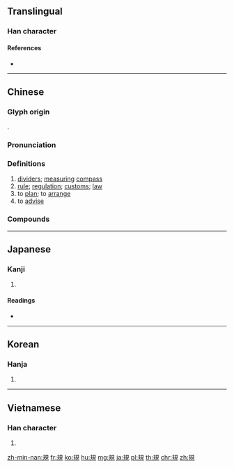 {{character info/new}}
{{also|槻|规}}
==Translingual==

===Han character===
{{Han char|rn=147|rad=見|as=04|sn=11|four=56010|canj=QOBUU|ids=⿰夫見}}

====References====
* {{Han ref|kx=1133.110|dkj=34810|dj=1600.030|hdz=63664.170|uh=898F|ud=35215|bh=B357|bd=45911}}

----

==Chinese==
{{zh-forms|s=规}}

===Glyph origin===
{{Han etym}}
{{Han compound|夫|見|ls=ic|t1=man|t2=see}}.

===Pronunciation===
{{zh-pron
|m=guī
|c=kwai1
|h=pfs=kûi
|md=giĕ
|mn=kui
|w=1kue
|mc=y
|oc=y
|cat=n,v
}}

===Definitions===
{{zh-hanzi}}

# [[dividers]]; [[measuring]] [[compass]]
# [[rule]]; [[regulation]]; [[customs]]; [[law]]
# to [[plan]]; to [[arrange]]
# to [[advise]]

===Compounds===
{{zh-der|規避|規程|規定|規定動作|規範|規範化|規復|規格|規劃|規矩|規矩繩墨|規例|規律|規模|規模經濟|規勸|規行距步|規約|規則|規章|規整|規正|規制|不規則|中規中矩|勸善規過|循規蹈矩|常規戰爭|定規|常規|大規模|家規|學規|圓規|半規|建築法規|團體規範|半規管|常規武器|交通規則|半圓規|官規|大家規矩|內規|地震規模|宏規|子規|國土規劃|分度規|例規|印規|兩腳規|分規|單行法規|以規為瑱|中立法規|法規|校規|明文規定|社會規範|疊矩重規|投手犯規|條規|硬性規定|死規矩兒|會規|應規蹈矩|橢圓規|沒規矩|教規|直角規|棚規|百丈清規|洪規|犯規|正規|成規|正規軍|清規|清規戒律|程式規劃|沒規沒矩|擬規畫圓|服務規程|技術犯規|規利|重規襲矩|芳規|規求|陳規陋習|規謀|規那|規圓矩方|箴規|重規累矩|高曾規矩|規戒|老規矩|規諫|規規矩矩|規費|規繩|規行矩止|重規疊矩|規度|規鏡|行規|墨守成規|墨水規|規談|雲形定規|蹈矩循規|規諷|規定地價|陳規|規重矩疊|規矩準繩|議事規則|規模遠舉|門規|鋪規|舊規|規規|違規|遊戲規則|規略|陋規|規矩鉤繩|蹈規循矩|規行矩步|規外行動|規院|規語|規言矩步|規範學|規畫|規條|規律性|規尺|立規矩|蕭規曹隨|線性規劃}}

----

==Japanese==

===Kanji===
{{ja-kanji|grade=5|rs=見04}}

# {{defn|lang=ja|sort=見04}}

====Readings====
* {{ja-readings|goon=[[き]] (ki)|kanon=[[き]] (ki)|kun=[[ぶんまわし]] (bunmawashi), [[ただす]] (tadasu)|nanori=[[すのり]] (sunori), [[のり]] (nori), [[ただし]] (tadashi)}}

----

==Korean==

===Hanja===
{{ko-hanja|hangeul=규|eumhun=|rv=gyu|mr=kyu|y=kyu}}

# {{defn|lang=ko|sort=見04}}

----

==Vietnamese==

===Han character===
{{vi-hantu|[[quy]], [[qui]]|rs=見04}}

# {{defn|lang=vi|sort=見04}}

[[zh-min-nan:規]]
[[fr:規]]
[[ko:規]]
[[hu:規]]
[[mg:規]]
[[ja:規]]
[[pl:規]]
[[th:規]]
[[chr:規]]
[[zh:規]]